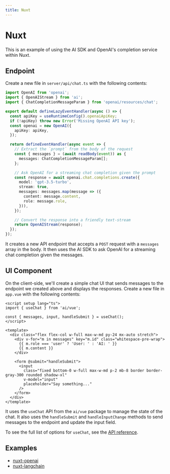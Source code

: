 ```yaml
---
title: Nuxt
---
```


# Nuxt

This is an example of using the AI SDK and OpenAI's completion service within Nuxt.

## Endpoint

Create a new file in `server/api/chat.ts` with the following contents:

```ts filename="/server/api/chat.ts" showLineNumbers
import OpenAI from 'openai';
import { OpenAIStream } from 'ai';
import { ChatCompletionMessageParam } from 'openai/resources/chat';

export default defineLazyEventHandler(async () => {
  const apiKey = useRuntimeConfig().openaiApiKey;
  if (!apiKey) throw new Error('Missing OpenAI API key');
  const openai = new OpenAI({
    apiKey: apiKey,
  });

  return defineEventHandler(async event => {
    // Extract the `prompt` from the body of the request
    const { messages } = (await readBody(event)) as {
      messages: ChatCompletionMessageParam[];
    };

    // Ask OpenAI for a streaming chat completion given the prompt
    const response = await openai.chat.completions.create({
      model: 'gpt-3.5-turbo',
      stream: true,
      messages: messages.map(message => ({
        content: message.content,
        role: message.role,
      })),
    });

    // Convert the response into a friendly text-stream
    return OpenAIStream(response);
  });
});
```

It creates a new API endpoint that accepts a `POST` request with a `messages` array in the body. It then uses the AI SDK to ask OpenAI for a streaming chat completion given the messages.

## UI Component

On the client-side, we'll create a simple chat UI that sends messages to the endpoint we created above and displays the responses. Create a new file in `app.vue` with the following contents:

```vue filename="~/app.vue"
<script setup lang="ts">
import { useChat } from 'ai/vue';

const { messages, input, handleSubmit } = useChat();
</script>

<template>
  <div class="flex flex-col w-full max-w-md py-24 mx-auto stretch">
    <div v-for="m in messages" key="m.id" class="whitespace-pre-wrap">
      {{ m.role === 'user' ? 'User: ' : 'AI: ' }}
      {{ m.content }}
    </div>

    <form @submit="handleSubmit">
      <input
        class="fixed bottom-0 w-full max-w-md p-2 mb-8 border border-gray-300 rounded shadow-xl"
        v-model="input"
        placeholder="Say something..."
      />
    </form>
  </div>
</template>
```

It uses the `useChat` API from the `ai/vue` package to manage the state of the chat. It also uses the `handleSubmit` and `handleInputChange` methods to send messages to the endpoint and update the input field.

To see the full list of options for `useChat`, see the [API reference](/docs/api-reference/use-chat).

## Examples

- [nuxt-openai](https://github.com/khulnasoft/ai/tree/main/examples/nuxt-openai)
- [nuxt-langchain](https://github.com/khulnasoft/ai/tree/main/examples/nuxt-langchain)
